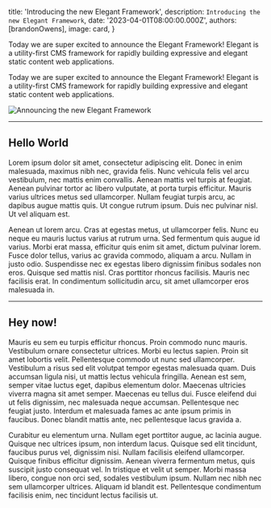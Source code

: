 
  title: 'Introducing the new Elegant Framework',
  description: `Introducing the new Elegant Framework`,
  date: '2023-04-01T08:00:00.000Z',
  authors: [brandonOwens],
  image: card,
}

<!--excerpt-->

Today we are super excited to announce the Elegant Framework! Elegant is a utility-first CMS framework for rapidly building expressive and elegant static content web applications.

<!--/excerpt-->

Today we are super excited to announce the Elegant Framework! Elegant is a utility-first CMS framework for rapidly building expressive and elegant static content web applications.

<div className="my-8">
  <img src={card.src} alt="Announcing the new Elegant Framework"/>
</div>

---

## Hello World

Lorem ipsum dolor sit amet, consectetur adipiscing elit. Donec in enim malesuada, maximus nibh nec, gravida felis. Nunc vehicula felis vel arcu vestibulum, nec mattis enim convallis. Aenean mattis vel turpis at feugiat. Aenean pulvinar tortor ac libero vulputate, at porta turpis efficitur. Mauris varius ultrices metus sed ullamcorper. Nullam feugiat turpis arcu, ac dapibus augue mattis quis. Ut congue rutrum ipsum. Duis nec pulvinar nisl. Ut vel aliquam est.

Aenean ut lorem arcu. Cras at egestas metus, ut ullamcorper felis. Nunc eu neque eu mauris luctus varius at rutrum urna. Sed fermentum quis augue id varius. Morbi erat massa, efficitur quis enim sit amet, dictum pulvinar lorem. Fusce dolor tellus, varius ac gravida commodo, aliquam a arcu. Nullam in justo odio. Suspendisse nec ex egestas libero dignissim finibus sodales non eros. Quisque sed mattis nisl. Cras porttitor rhoncus facilisis. Mauris nec facilisis erat. In condimentum sollicitudin arcu, sit amet ullamcorper eros malesuada in.

---

## Hey now!

Mauris eu sem eu turpis efficitur rhoncus. Proin commodo nunc mauris. Vestibulum ornare consectetur ultrices. Morbi eu lectus sapien. Proin sit amet lobortis velit. Pellentesque commodo ut nunc sed ullamcorper. Vestibulum a risus sed elit volutpat tempor egestas malesuada quam. Duis accumsan ligula nisi, ut mattis lectus vehicula fringilla. Aenean est sem, semper vitae luctus eget, dapibus elementum dolor. Maecenas ultricies viverra magna sit amet semper. Maecenas eu tellus dui. Fusce eleifend dui ut felis dignissim, nec malesuada neque accumsan. Pellentesque nec feugiat justo. Interdum et malesuada fames ac ante ipsum primis in faucibus. Donec blandit mattis ante, nec pellentesque lacus gravida a.

Curabitur eu elementum urna. Nullam eget porttitor augue, ac lacinia augue. Quisque nec ultrices ipsum, non interdum lacus. Quisque sed elit tincidunt, faucibus purus vel, dignissim nisi. Nullam facilisis eleifend ullamcorper. Quisque finibus efficitur dignissim. Aenean viverra fermentum metus, quis suscipit justo consequat vel. In tristique et velit ut semper. Morbi massa libero, congue non orci sed, sodales vestibulum ipsum. Nullam nec nibh nec sem ullamcorper ultrices. Aliquam id blandit est. Pellentesque condimentum facilisis enim, nec tincidunt lectus facilisis ut.